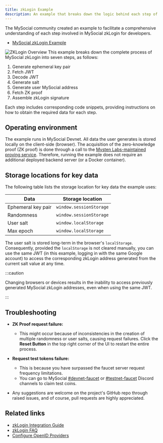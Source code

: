 ```yaml
---
title: zkLogin Example
description: An example that breaks down the logic behind each step of zkLogin.
---
```


The MySocial community created an example to facilitate a comprehensive understanding of each step involved in MySocial zkLogin for developers.

- [MySocial zkLogin Example](https://mys-zklogin.vercel.app/)

![ZKLogin Overview](images/overview.png "ZKLogin Overview")
This example breaks down the complete process of MySocial zkLogin into seven steps, as follows:

1. Generate ephemeral key pair
1. Fetch JWT
1. Decode JWT
1. Generate salt
1. Generate user MySocial address
1. Fetch ZK proof
1. Assemble zkLogin signature

Each step includes corresponding code snippets, providing instructions on how to obtain the required data for each step.

## Operating environment

The example runs in MySocial Devnet. All data the user generates is stored locally on the client-side (browser). The acquisition of the zero-knowledge proof (ZK proof) is done through a call to the [Mysten Labs-maintained proving service](../zklogin-integration.mdx#call-the-mysten-labs-maintained-proving-service). Therefore, running the example does not require an additional deployed backend server (or a Docker container).

## Storage locations for key data

The following table lists the storage location for key data the example uses:

| Data | Storage location |
| --- | --- |
| Ephemeral key pair | `window.sessionStorage` |
| Randomness | `window.sessionStorage` | 
| User salt | `window.localStorage` | 
| Max epoch | `window.localStorage` | 

The user salt is stored long-term in the browser's `localStorage`. Consequently, provided the `localStorage` is not cleared manually, you can use the same JWT (in this example, logging in with the same Google account) to access the corresponding zkLogin address generated from the current salt value at any time.

:::caution

Changing browsers or devices results in the inability to access previously generated MySocial zkLogin addresses, even when using the same JWT.

:::

## Troubleshooting

- **ZK Proof request failure:**
  - This might occur because of inconsistencies in the creation of multiple randomness or user salts, causing request failures. Click the **Reset Button** in the top right corner of the UI to restart the entire process.

- **Request test tokens failure:**
  - This is because you have surpassed the faucet server request frequency limitations. 
  - You can go to MySocial [#devnet-faucet](https://discord.com/channels/916379725201563759/971488439931392130) or [#testnet-faucet](https://discord.com/channels/916379725201563759/1037811694564560966) Discord channels to claim test coins.

- Any suggestions are welcome on the project's GitHub repo through raised issues, and of course, pull requests are highly appreciated.

## Related links

- [zkLogin Integration Guide](../zklogin-integration.mdx)
- [zkLogin FAQ](../../../../concepts/cryptography/zklogin.mdx#faq)
- [Configure OpenID Providers](./developer-account.mdx)
